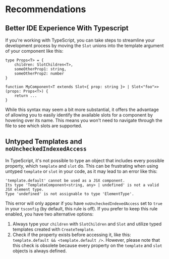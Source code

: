 # Recommendations

## Better IDE Experience With Typescript

If you're working with TypeScript, you can take steps to streamline your
development process by moving the `Slot` unions into the template argument of
your component like this:

```tsx
type Props<T> = {
	children: SlotChildren<T>,
	someOtherProp1: string,
	someOtherProp2: number
}

function MyComponent<T extends Slot<{ prop: string }> | Slot<"foo">>(props: Props<T>) {
	return ...
}
```

While this syntax may seem a bit more substantial, it offers the advantage of
allowing you to easily identify the available slots for a component by hovering
over its name. This means you won't need to navigate through the file to see
which slots are supported.

## Untyped Templates and `noUncheckedIndexedAccess`

In TypeScript, it's not possible to type an object that includes every possible
property, which `template` and `slot` do. This can be frustrating when using
untyped `template` or `slot` in your code, as it may lead to an error like this:

```
'template.default' cannot be used as a JSX component.
Its type 'TemplateComponent<string, any> | undefined' is not a valid JSX element type.
Type 'undefined' is not assignable to type 'ElementType'.
```

This error will only appear if you have `noUncheckedIndexedAccess` set to `true`
in your `tsconfig` (by default, this rule is off). If you prefer to keep this
rule enabled, you have two alternative options:

1. Always type your `children` with `SlotChildren` and `Slot` and utilize typed
   templates created with `CreateTemplate`.
2. Check if the property exists before accessing it, like this:
   `template.default && <template.default />`. However, please note that this
   check is obsolete because every property on the `template` and `slot` objects
   is always defined.
